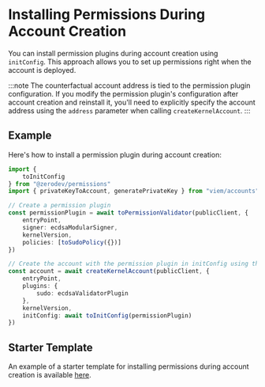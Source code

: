 # Installing Permissions During Account Creation

You can install permission plugins during account creation using `initConfig`. This approach allows you to set up permissions right when the account is deployed.

:::note
The counterfactual account address is tied to the permission plugin configuration. If you modify the permission plugin's configuration after account creation and reinstall it, you'll need to explicitly specify the account address using the `address` parameter when calling `createKernelAccount`.
:::

## Example

Here's how to install a permission plugin during account creation:

```typescript
import { 
    toInitConfig
} from "@zerodev/permissions"
import { privateKeyToAccount, generatePrivateKey } from "viem/accounts"

// Create a permission plugin
const permissionPlugin = await toPermissionValidator(publicClient, {
    entryPoint,
    signer: ecdsaModularSigner,
    kernelVersion,
    policies: [toSudoPolicy({})]
})

// Create the account with the permission plugin in initConfig using the `toInitConfig` utility
const account = await createKernelAccount(publicClient, {
    entryPoint,
    plugins: {
        sudo: ecdsaValidatorPlugin
    },
    kernelVersion,
    initConfig: await toInitConfig(permissionPlugin)
})
```

## Starter Template

An example of a starter template for installing permissions during account creation is available [here](https://github.com/zerodevapp/zerodev-examples/blob/main/session-keys/install-permissions-with-init-config.ts).